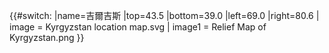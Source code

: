 {{#switch:{{{1}}}
|name=吉爾吉斯
|top=43.5
|bottom=39.0
|left=69.0
|right=80.6
| image  = Kyrgyzstan location map.svg
| image1 = Relief Map of Kyrgyzstan.png
}}<noinclude>{{Location map/Info|Kyrgyzstan}}
{{Documentation}}

</noinclude>